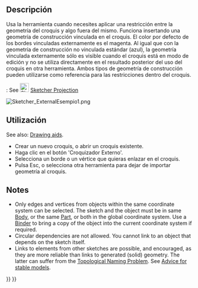 <languages/>

<div class="mw-translate-fuzzy">
{{Docnav/es
|[[Sketcher_Split/es|Dividir]]
|[[Sketcher_CarbonCopy/es|CopiaExacta]]
|[[Sketcher_Workbench/es|Croquizador]]
|IconL=Sketcher_Split.svg
|IconR=Sketcher_CarbonCopy.svg
|IconC=Workbench_Sketcher.svg
}}
</div>

<div class="mw-translate-fuzzy">
{{GuiCommand/es
|Name=Sketcher External
|Name/es=Croquizador Externo
|MenuLocation=Croquis → Croquizador Geometrías → Croquizador Externo
|Workbenches=[[Sketcher_Workbench/es|Croquizador]]
|Shortcut=X
|SeeAlso=[[Sketcher_ToggleConstruction/es|Croquizador ModoConstrucción]]
}}
</div>

<span id="Description"></span>
==Descripción==

<div class="mw-translate-fuzzy">
Usa la herramienta {{Button|[[Image:Sketcher_External.svg|16px]] [[Sketcher_External/es|Geometría externa]]}} cuando necesites aplicar una restricción entre la geometría del croquis y algo fuera del mismo. Funciona insertando una geometría de construcción vinculada en el croquis. El color por defecto de los bordes vinculadas externamente es el magenta. Al igual que con la geometría de construcción no vinculada estándar (azul), la geometría vinculada externamente sólo es visible cuando el croquis está en modo de edición y no se utiliza directamente en el resultado posterior del uso del croquis en otra herramienta. Ambos tipos de geometría de construcción pueden utilizarse como referencia para las restricciones dentro del croquis.
</div>

{{VersionPlus|1.1}}: See [[Image:Sketcher_Projection.svg|24px]] [[Sketcher_Projection|Sketcher Projection]]

[[Image:Sketcher_ExternalEsempio1.png]]
{{Caption|The two magenta lines are external geometry linked to edges of a pre-existing [[PartDesign_Pad|Pad]]. They are used to constrain the circles.}}

<span id="Usage"></span>
==Utilización==

See also: [[Sketcher_Workbench#Drawing_aids|Drawing aids]].

<div class="mw-translate-fuzzy">
* Crear un nuevo croquis, o abrir un croquis existente.
* Haga clic en el botón 'Croquizador Externo'.
* Selecciona un borde o un vértice que quieras enlazar en el croquis.
* Pulsa Esc, o selecciona otra herramienta para dejar de importar geometría al croquis.
</div>

== Notes ==

* Only edges and vertices from objects within the same coordinate system can be selected. The sketch and the object must be in same [[PartDesign_Body|Body]], or the same [[Std_Part|Part]], or both in the global coordinate system. Use a [[PartDesign_SubShapeBinder|Binder]] to bring a copy of the object into the current coordinate system if required.
* Circular dependencies are not allowed. You cannot link to an object that depends on the sketch itself.
* Links to elements from other sketches are possible, and encouraged, as they are more reliable than links to generated (solid) geometry. The latter can suffer from the [[Topological_naming_problem|Topological Naming Problem]]. See [[Feature_editing#Advice_for_creating_stable_models|Advice for stable models]].


<div class="mw-translate-fuzzy">
{{Docnav/es
|[[Sketcher_Split/es|Dividir]]
|[[Sketcher_CarbonCopy/es|CopiaExacta]]
|[[Sketcher_Workbench/es|Croquizador]]
|IconL=Sketcher_Split.svg
|IconR=Sketcher_CarbonCopy.svg
|IconC=Workbench_Sketcher.svg
}}
</div>

{{Sketcher_Tools_navi{{#translation:}}}}
{{Userdocnavi{{#translation:}}}}